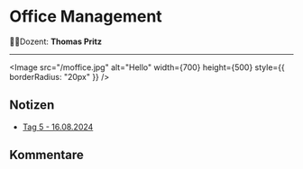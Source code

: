 
# **Office Management**

🧑‍🏫Dozent: **Thomas Pritz**

---


<Image
  src="/moffice.jpg"
  alt="Hello"
  width={700}
  height={500}
  style={{ borderRadius: "20px" }}
/>
## Notizen

- [Tag 5 - 16.08.2024](LF-F3/tag5.mdx)

## Kommentare

<br />
<br />

<Comments />
